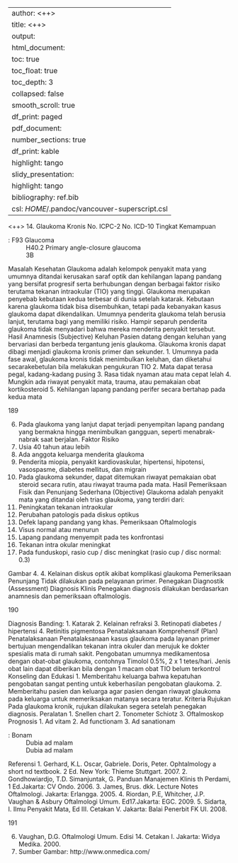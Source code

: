 
---
author: <++>
title: <++>
output:
  html_document:
    toc: true
    toc_float: true
    toc_depth: 3
    collapsed: false
    smooth_scroll: true
    df_print: paged
  pdf_document:
    number_sections: true
    df_print: kable
    highlight: tango
  slidy_presentation:
    highlight: tango
bibliography: ref.bib
csl: $HOME$/.pandoc/vancouver-superscript.csl
---

<++>
14. Glaukoma Kronis
No. ICPC-2
No. ICD-10
Tingkat Kemampuan

: F93 Glaucoma
: H40.2 Primary angle-closure glaucoma
: 3B

Masalah Kesehatan
Glaukoma adalah kelompok penyakit mata yang umumnya ditandai kerusakan
saraf optik dan kehilangan lapang pandang yang bersifat progresif serta
berhubungan dengan berbagai faktor risiko terutama tekanan intraokular (TIO)
yang tinggi. Glaukoma merupakan penyebab kebutaan kedua terbesar di dunia
setelah katarak. Kebutaan karena glaukoma tidak bisa disembuhkan, tetapi
pada kebanyakan kasus glaukoma dapat dikendalikan. Umumnya penderita
glaukoma telah berusia lanjut, terutama bagi yang memiliki risiko. Hampir
separuh penderita glaukoma tidak menyadari bahwa mereka menderita
penyakit tersebut.
Hasil Anamnesis (Subjective)
Keluhan
Pasien datang dengan keluhan yang bervariasi dan berbeda tergantung jenis
glaukoma.
Glaukoma kronis dapat dibagi menjadi glaukoma kronis primer dan sekunder.
1. Umumnya pada fase awal, glaukoma kronis tidak menimbulkan keluhan,
dan diketahui secarakebetulan bila melakukan pengukuran TIO
2. Mata dapat terasa pegal, kadang-kadang pusing
3. Rasa tidak nyaman atau mata cepat lelah
4. Mungkin ada riwayat penyakit mata, trauma, atau pemakaian obat
kortikosteroid
5. Kehilangan lapang pandang perifer secara bertahap pada kedua mata

189

6. Pada glaukoma yang lanjut dapat terjadi penyempitan lapang pandang
yang bermakna hingga menimbulkan gangguan, seperti menabrak-nabrak
saat berjalan.
Faktor Risiko
1. Usia 40 tahun atau lebih
2. Ada anggota keluarga menderita glaukoma
3. Penderita miopia, penyakit kardiovaskular, hipertensi, hipotensi,
vasospasme, diabetes mellitus, dan migrain
4. Pada glaukoma sekunder, dapat ditemukan riwayat pemakaian obat
steroid secara rutin, atau riwayat trauma pada mata.
Hasil Pemeriksaan Fisik dan Penunjang Sederhana (Objective)
Glaukoma adalah penyakit mata yang ditandai oleh trias glaukoma, yang terdiri
dari:
1. Peningkatan tekanan intraokular
2. Perubahan patologis pada diskus optikus
3. Defek lapang pandang yang khas.
Pemeriksaan Oftalmologis
1. Visus normal atau menurun
2. Lapang pandang menyempit pada tes konfrontasi
3. Tekanan intra okular meningkat
4. Pada funduskopi, rasio cup / disc meningkat (rasio cup / disc normal: 0.3)

Gambar 4. 4. Kelainan diskus optik akibat komplikasi glaukoma
Pemeriksaan Penunjang
Tidak dilakukan pada pelayanan primer.
Penegakan Diagnostik (Assessment)
Diagnosis Klinis
Penegakan diagnosis dilakukan berdasarkan anamnesis dan pemeriksaan
oftalmologis.

190

Diagnosis Banding:
1. Katarak
2. Kelainan refraksi
3. Retinopati diabetes / hipertensi
4. Retinitis pigmentosa
Penatalaksanaan Komprehensif (Plan)
Penatalaksanaan
Penatalaksanaan kasus glaukoma pada layanan primer bertujuan
mengendalikan tekanan intra okuler dan merujuk ke dokter spesialis mata di
rumah sakit.
Pengobatan umumnya medikamentosa dengan obat-obat glaukoma,
contohnya Timolol 0.5%, 2 x 1 tetes/hari. Jenis obat lain dapat diberikan bila
dengan 1 macam obat TIO belum terkontrol
Konseling dan Edukasi
1. Memberitahu keluarga bahwa kepatuhan pengobatan sangat penting untuk
keberhasilan pengobatan glaukoma.
2. Memberitahu pasien dan keluarga agar pasien dengan riwayat glaukoma
pada keluarga untuk memeriksakan matanya secara teratur.
Kriteria Rujukan
Pada glaukoma kronik, rujukan dilakukan segera setelah penegakan
diagnosis.
Peralatan
1. Snellen chart
2. Tonometer Schiotz
3. Oftalmoskop
Prognosis
1. Ad vitam
2. Ad functionam
3. Ad sanationam

: Bonam
: Dubia ad malam
: Dubia ad malam

Referensi
1. Gerhard, K.L. Oscar, Gabriele. Doris, Peter. Ophtalmology a short
nd
textbook. 2 Ed. New York: Thieme Stuttgart. 2007.
2. Gondhowiardjo, T.D. Simanjuntak, G. Panduan Manajemen Klinis
th
Perdami, 1 Ed.Jakarta: CV Ondo. 2006.
3. James, Brus. dkk. Lecture Notes Oftalmologi. Jakarta: Erlangga. 2005.
4. Riordan, P.E, Whitcher, J.P. Vaughan & Asbury Oftalmologi Umum.
Ed17.Jakarta: EGC. 2009.
5. Sidarta, I. Ilmu Penyakit Mata, Ed III. Cetakan V. Jakarta: Balai Penerbit
FK UI. 2008.

191

6. Vaughan, D.G. Oftalmologi Umum. Edisi 14. Cetakan I. Jakarta: Widya
Medika. 2000.
7. Sumber Gambar: http://www.onmedica.com/
